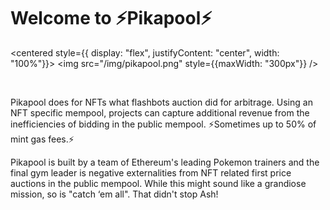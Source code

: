 
# Welcome to ⚡️Pikapool⚡️

<centered style={{ display: "flex", justifyContent: "center", width: "100%"}}>
  <img src="/img/pikapool.png" style={{maxWidth: "300px"}} />
</centered>

<br/>

Pikapool does for NFTs what flashbots auction did for arbitrage.  Using an NFT specific mempool, projects can capture additional revenue from the inefficiencies of bidding in the public mempool. ⚡️Sometimes up to 50% of mint gas fees.⚡️

Pikapool is built by a team of Ethereum's leading Pokemon trainers and the final gym leader is negative externalities from NFT related first price auctions in the public mempool.  While this might sound like a grandiose mission, so is "catch ‘em all". That didn't stop Ash!





